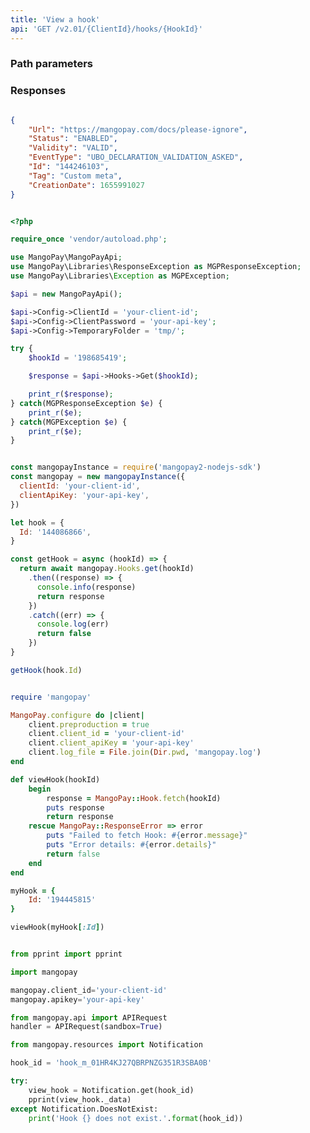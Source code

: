```yaml
---
title: 'View a hook'  
api: 'GET /v2.01/{ClientId}/hooks/{HookId}'  
---
```


  

### Path parameters  

<HookId />  

### Responses  

<AccordionGroup><Accordion title="200">  

<UrlResponse />  

<Status7Response />  

<Validity1Response />  

<EventTypeResponse />  

<IdResponse />  

<Tag2Response />  

<CreationDateResponse /></Accordion></AccordionGroup>  

<ResponseExample>  

```json 200   

{
    "Url": "https://mangopay.com/docs/please-ignore",
    "Status": "ENABLED",
    "Validity": "VALID",
    "EventType": "UBO_DECLARATION_VALIDATION_ASKED",
    "Id": "144246103",
    "Tag": "Custom meta",
    "CreationDate": 1655991027
}  

 ```  

</ResponseExample>  

<RequestExample>  
  
```php PHP  

<?php 

require_once 'vendor/autoload.php';

use MangoPay\MangoPayApi;
use MangoPay\Libraries\ResponseException as MGPResponseException;
use MangoPay\Libraries\Exception as MGPException;

$api = new MangoPayApi();

$api->Config->ClientId = 'your-client-id';
$api->Config->ClientPassword = 'your-api-key';
$api->Config->TemporaryFolder = 'tmp/';

try {
    $hookId = '198685419';

    $response = $api->Hooks->Get($hookId);

    print_r($response);
} catch(MGPResponseException $e) {
    print_r($e);
} catch(MGPException $e) {
    print_r($e);
}  
```  

  
```javascript NodeJS  

const mangopayInstance = require('mangopay2-nodejs-sdk')
const mangopay = new mangopayInstance({
  clientId: 'your-client-id',
  clientApiKey: 'your-api-key',
})

let hook = {
  Id: '144086866',
}

const getHook = async (hookId) => {
  return await mangopay.Hooks.get(hookId)
    .then((response) => {
      console.info(response)
      return response
    })
    .catch((err) => {
      console.log(err)
      return false
    })
}

getHook(hook.Id)  
```  

  
```ruby Ruby  

require 'mangopay'

MangoPay.configure do |client|
    client.preproduction = true
    client.client_id = 'your-client-id'
    client.client_apiKey = 'your-api-key'
    client.log_file = File.join(Dir.pwd, 'mangopay.log')
end

def viewHook(hookId)
    begin
        response = MangoPay::Hook.fetch(hookId)
        puts response
        return response
    rescue MangoPay::ResponseError => error
        puts "Failed to fetch Hook: #{error.message}"
        puts "Error details: #{error.details}"
        return false
    end
end

myHook = {
    Id: '194445815'
}

viewHook(myHook[:Id])  
```  

  
```python Python  

from pprint import pprint

import mangopay

mangopay.client_id='your-client-id'
mangopay.apikey='your-api-key'

from mangopay.api import APIRequest
handler = APIRequest(sandbox=True)

from mangopay.resources import Notification

hook_id = 'hook_m_01HR4KJ27QBRPNZG351R3SBA0B'

try:
    view_hook = Notification.get(hook_id)
    pprint(view_hook._data)
except Notification.DoesNotExist:
    print('Hook {} does not exist.'.format(hook_id))  
```  

  
</RequestExample>